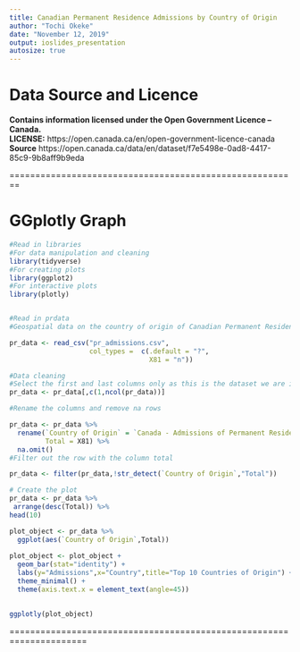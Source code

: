 ```yaml
---
title: Canadian Permanent Residence Admissions by Country of Origin 
author: "Tochi Okeke"
date: "November 12, 2019"
output: ioslides_presentation
autosize: true
---
```

Data Source and Licence
========================================================

**Contains information licensed under the Open Government Licence – Canada.**                     
**LICENSE:** https://open.canada.ca/en/open-government-licence-canada                                                     
**Source** https://open.canada.ca/data/en/dataset/f7e5498e-0ad8-4417-85c9-9b8aff9b9eda

========================================================

GGplotly Graph
========================================================
```r
#Read in libraries
#For data manipulation and cleaning
library(tidyverse)
#For creating plots
library(ggplot2)
#For interactive plots
library(plotly)


#Read in prdata
#Geospatial data on the country of origin of Canadian Permanent Residents

pr_data <- read_csv("pr_admissions.csv", 
                    col_types =  c(.default = "?",
                                   X81 = "n"))

#Data cleaning
#Select the first and last columns only as this is the dataset we are interested in
pr_data <- pr_data[,c(1,ncol(pr_data))]

#Rename the columns and remove na rows

pr_data <- pr_data %>%  
  rename(`Country of Origin` = `Canada - Admissions of Permanent Residents by Country of Citizenship, January 2015 - August 2019`,
         Total = X81) %>% 
  na.omit()
#Filter out the row with the column total

pr_data <- filter(pr_data,!str_detect(`Country of Origin`,"Total"))

# Create the plot
pr_data <- pr_data %>% 
 arrange(desc(Total)) %>% 
head(10)

plot_object <- pr_data %>% 
  ggplot(aes(`Country of Origin`,Total))
         
plot_object <- plot_object +
  geom_bar(stat="identity") +
  labs(y="Admissions",x="Country",title="Top 10 Countries of Origin") +
  theme_minimal() +
  theme(axis.text.x = element_text(angle=45)) 
  

ggplotly(plot_object)
```
=====================================================================
